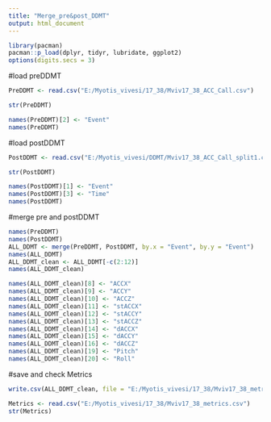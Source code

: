 ```yaml
---
title: "Merge_pre&post_DDMT"
output: html_document
---
```



```r
library(pacman)
pacman::p_load(dplyr, tidyr, lubridate, ggplot2)
options(digits.secs = 3)
```

#load preDDMT
``` r
PreDDMT <- read.csv("E:/Myotis_vivesi/17_38/Mviv17_38_ACC_Call.csv")

str(PreDDMT)

names(PreDDMT)[2] <- "Event"
names(PreDDMT)
```

#load postDDMT
``` r
PostDDMT <- read.csv("E:/Myotis_vivesi/DDMT/Mviv17_38_ACC_Call_split1.csv", sep = ";")

str(PostDDMT)

names(PostDDMT)[1] <- "Event"
names(PostDDMT)[3] <- "Time"
names(PostDDMT)
```

#merge pre and postDDMT
``` r
names(PreDDMT)
names(PostDDMT)
ALL_DDMT <- merge(PreDDMT, PostDDMT, by.x = "Event", by.y = "Event")
names(ALL_DDMT)
ALL_DDMT_clean <- ALL_DDMT[-c(2:12)]
names(ALL_DDMT_clean)

names(ALL_DDMT_clean)[8] <- "ACCX"
names(ALL_DDMT_clean)[9] <- "ACCY"
names(ALL_DDMT_clean)[10] <- "ACCZ"
names(ALL_DDMT_clean)[11] <- "stACCX"
names(ALL_DDMT_clean)[12] <- "stACCY"
names(ALL_DDMT_clean)[13] <- "stACCZ"
names(ALL_DDMT_clean)[14] <- "dACCX"
names(ALL_DDMT_clean)[15] <- "dACCY"
names(ALL_DDMT_clean)[16] <- "dACCZ"
names(ALL_DDMT_clean)[19] <- "Pitch"
names(ALL_DDMT_clean)[20] <- "Roll"
```

#save and check Metrics
``` r
write.csv(ALL_DDMT_clean, file = "E:/Myotis_vivesi/17_38/Mviv17_38_metrics.csv", row.names = FALSE)

Metrics <- read.csv("E:/Myotis_vivesi/17_38/Mviv17_38_metrics.csv")
str(Metrics)
```